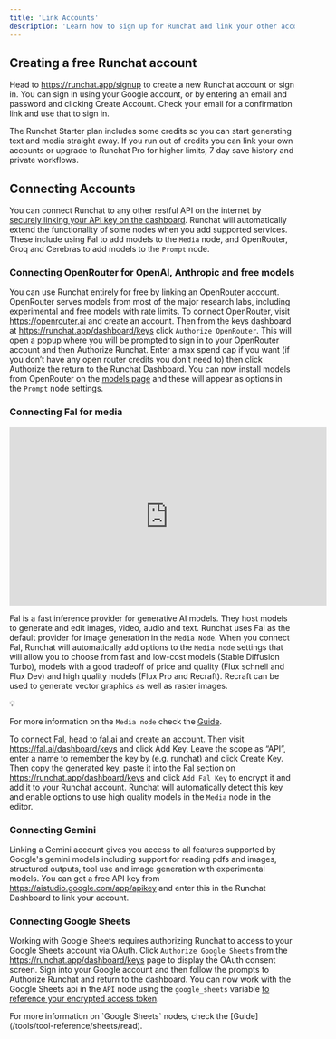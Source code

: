 ```yaml
---
title: 'Link Accounts'
description: 'Learn how to sign up for Runchat and link your other accounts'
---
```


## Creating a free Runchat account

Head to https://runchat.app/signup to create a new Runchat account or sign in.
You can sign in using your Google account, or by entering an email and password and clicking Create Account. 
Check your email for a confirmation link and use that to sign in.

<Info>

The Runchat Starter plan includes some credits so you can start generating text and media straight away. 
If you run out of credits you can link your own accounts or upgrade to Runchat Pro for higher limits, 7 day save history and private workflows.

</Info>

## Connecting Accounts

You can connect Runchat to any other restful API on the internet by [securely linking your API key on the dashboard](/concepts/integrations/credentials).
Runchat will automatically extend the functionality of some nodes when you add supported services. 
These include using Fal to add models to the `Media`  node, and OpenRouter, Groq and Cerebras to add models to the `Prompt` node. 

### Connecting OpenRouter for OpenAI, Anthropic and free models

You can use Runchat entirely for free by linking an OpenRouter account. OpenRouter serves models from most of the major research labs, including experimental and free models with rate limits. To connect OpenRouter, visit https://openrouter.ai and create an account. Then from the keys dashboard at  https://runchat.app/dashboard/keys click `Authorize OpenRouter`. This will open a popup where you will be prompted to sign in to your OpenRouter account and then Authorize Runchat. Enter a max spend cap if you want (if you don’t have any open router credits you don’t need to) then click Authorize the return to the Runchat Dashboard. You can now install models from OpenRouter on the [models page](/concepts/nodes/models) and these will appear as options in the `Prompt` node settings.

### Connecting Fal for media

<iframe
  width="560"
  height="315"
  src="https://www.youtube.com/embed/wj4l8CwuIik"
  title="YouTube video player"
  frameborder="0"
  allow="accelerometer; autoplay; clipboard-write; encrypted-media; gyroscope; picture-in-picture"
  allowfullscreen
></iframe>

Fal is a fast inference provider for generative AI models. They host models to generate and edit images, video, audio and text. Runchat uses Fal as the default provider for image generation in the `Media Node`. When you connect Fal, Runchat will automatically add options to the `Media node` settings that will allow you to choose from fast and low-cost models (Stable Diffusion Turbo), models with a good tradeoff of price and quality (Flux schnell and Flux Dev) and high quality models (Flux Pro and Recraft). Recraft can be used to generate vector graphics as well as raster images. 

<aside>
💡

For more information on the `Media node` check the [Guide](/node-reference/nodes/media). 

</aside>

To connect Fal, head to [fal.ai](http://fal.ai) and create an account. Then visit https://fal.ai/dashboard/keys and click Add Key. Leave the scope as “API”, enter a name to remember the key by (e.g. runchat) and click Create Key. Then copy the generated key, paste it into the Fal section on https://runchat.app/dashboard/keys and click `Add Fal Key` to encrypt it and add it to your Runchat account. Runchat will automatically detect this key and enable options to use high quality models in the `Media` node in the editor. 

### Connecting Gemini

Linking a Gemini account gives you access to all features supported by Google's gemini models including support for reading pdfs and images, structured outputs, tool use and image generation with experimental models. 
You can get a free API key from https://aistudio.google.com/app/apikey and enter this in the Runchat Dashboard to link your account. 

### Connecting Google Sheets

Working with Google Sheets requires authorizing Runchat to access to your Google Sheets account via OAuth. Click `Authorize Google Sheets` from the https://runchat.app/dashboard/keys page to display the OAuth consent screen. Sign into your Google account and then follow the prompts to Authorize Runchat and return to the dashboard. You can now work with the Google Sheets api in the `API` node using the `google_sheets` variable [to reference your encrypted access token](/concepts/integrations/credentials). 

<Tip>
For more information on `Google Sheets` nodes, check the [Guide](/tools/tool-reference/sheets/read). 
</Tip>